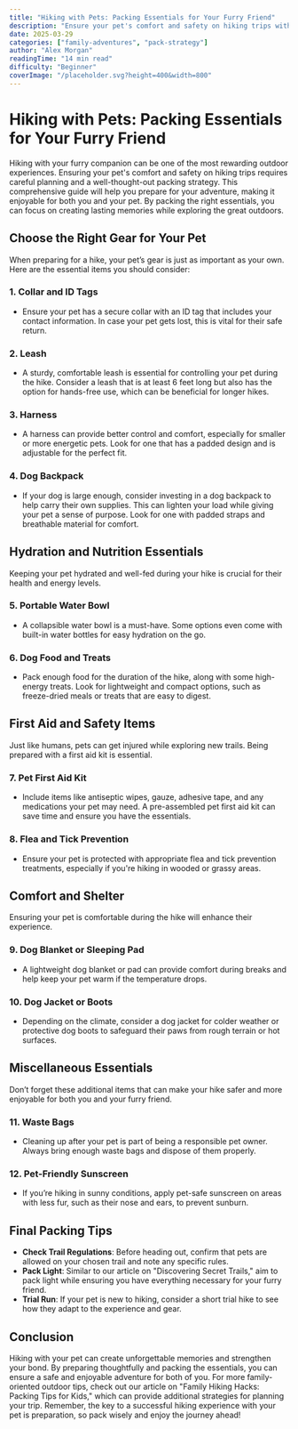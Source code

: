 ```yaml
---
title: "Hiking with Pets: Packing Essentials for Your Furry Friend"
description: "Ensure your pet's comfort and safety on hiking trips with a comprehensive packing guide tailored for furry companions."
date: 2025-03-29
categories: ["family-adventures", "pack-strategy"]
author: "Alex Morgan"
readingTime: "14 min read"
difficulty: "Beginner"
coverImage: "/placeholder.svg?height=400&width=800"
---
```


# Hiking with Pets: Packing Essentials for Your Furry Friend

Hiking with your furry companion can be one of the most rewarding outdoor experiences. Ensuring your pet's comfort and safety on hiking trips requires careful planning and a well-thought-out packing strategy. This comprehensive guide will help you prepare for your adventure, making it enjoyable for both you and your pet. By packing the right essentials, you can focus on creating lasting memories while exploring the great outdoors.

## Choose the Right Gear for Your Pet

When preparing for a hike, your pet’s gear is just as important as your own. Here are the essential items you should consider:

### 1. **Collar and ID Tags**
   - Ensure your pet has a secure collar with an ID tag that includes your contact information. In case your pet gets lost, this is vital for their safe return.

### 2. **Leash**
   - A sturdy, comfortable leash is essential for controlling your pet during the hike. Consider a leash that is at least 6 feet long but also has the option for hands-free use, which can be beneficial for longer hikes.

### 3. **Harness**
   - A harness can provide better control and comfort, especially for smaller or more energetic pets. Look for one that has a padded design and is adjustable for the perfect fit.

### 4. **Dog Backpack**
   - If your dog is large enough, consider investing in a dog backpack to help carry their own supplies. This can lighten your load while giving your pet a sense of purpose. Look for one with padded straps and breathable material for comfort.

## Hydration and Nutrition Essentials

Keeping your pet hydrated and well-fed during your hike is crucial for their health and energy levels.

### 5. **Portable Water Bowl**
   - A collapsible water bowl is a must-have. Some options even come with built-in water bottles for easy hydration on the go.

### 6. **Dog Food and Treats**
   - Pack enough food for the duration of the hike, along with some high-energy treats. Look for lightweight and compact options, such as freeze-dried meals or treats that are easy to digest.

## First Aid and Safety Items

Just like humans, pets can get injured while exploring new trails. Being prepared with a first aid kit is essential.

### 7. **Pet First Aid Kit**
   - Include items like antiseptic wipes, gauze, adhesive tape, and any medications your pet may need. A pre-assembled pet first aid kit can save time and ensure you have the essentials.

### 8. **Flea and Tick Prevention**
   - Ensure your pet is protected with appropriate flea and tick prevention treatments, especially if you're hiking in wooded or grassy areas.

## Comfort and Shelter

Ensuring your pet is comfortable during the hike will enhance their experience.

### 9. **Dog Blanket or Sleeping Pad**
   - A lightweight dog blanket or pad can provide comfort during breaks and help keep your pet warm if the temperature drops.

### 10. **Dog Jacket or Boots**
   - Depending on the climate, consider a dog jacket for colder weather or protective dog boots to safeguard their paws from rough terrain or hot surfaces.

## Miscellaneous Essentials

Don’t forget these additional items that can make your hike safer and more enjoyable for both you and your furry friend.

### 11. **Waste Bags**
   - Cleaning up after your pet is part of being a responsible pet owner. Always bring enough waste bags and dispose of them properly.

### 12. **Pet-Friendly Sunscreen**
   - If you’re hiking in sunny conditions, apply pet-safe sunscreen on areas with less fur, such as their nose and ears, to prevent sunburn.

## Final Packing Tips

- **Check Trail Regulations**: Before heading out, confirm that pets are allowed on your chosen trail and note any specific rules.
- **Pack Light**: Similar to our article on "Discovering Secret Trails," aim to pack light while ensuring you have everything necessary for your furry friend.
- **Trial Run**: If your pet is new to hiking, consider a short trial hike to see how they adapt to the experience and gear.

## Conclusion

Hiking with your pet can create unforgettable memories and strengthen your bond. By preparing thoughtfully and packing the essentials, you can ensure a safe and enjoyable adventure for both of you. For more family-oriented outdoor tips, check out our article on "Family Hiking Hacks: Packing Tips for Kids," which can provide additional strategies for planning your trip. Remember, the key to a successful hiking experience with your pet is preparation, so pack wisely and enjoy the journey ahead!